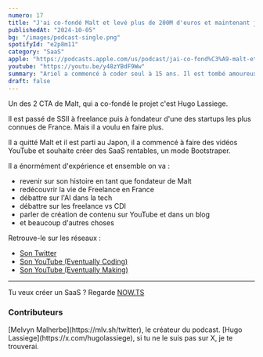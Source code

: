 ```yaml
---
numero: 17
title: "J'ai co-fondé Malt et levé plus de 200M d'euros et maintenant je crée des SaaS - Hugo Lassiège #17"
publishedAt: "2024-10-05"
bg: "/images/podcast-single.png"
spotifyId: "e2p8m11"
category: "SaaS"
apple: "https://podcasts.apple.com/us/podcast/jai-co-fond%C3%A9-malt-et-lev%C3%A9-plus-de-200m-deuros-et/id1701022126?i=1000671963334"
youtube: "https://youtu.be/y48zYBdF9Ww"
summary: "Ariel a commencé à coder seul à 15 ans. Il est tombé amoureux de cette profession et parti pour un bootcamp, il a finalement créé une plateforme de formation 100% Française."
draft: false
---
```


Un des 2 CTA de Malt, qui a co-fondé le projet c'est Hugo Lassiege.

Il est passé de SSII à freelance puis à fondateur d'une des startups les plus connues de France. Mais il a voulu en faire plus.

Il a quitté Malt et il est parti au Japon, il a commencé à faire des vidéos YouTube et souhaite créer des SaaS rentables, un mode Bootstraper.

Il a énormément d'expérience et ensemble on va :

* revenir sur son histoire en tant que fondateur de Malt
* redécouvrir la vie de Freelance en France
* débattre sur l'AI dans la tech
* débattre sur les freelance vs CDI
* parler de création de contenu sur YouTube et dans un blog
* et beaucoup d'autres choses

Retrouve-le sur les réseaux :

- [Son Twitter](https://x.com/hugolassiege)
- [Son YouTube (Eventually Coding)](https://www.youtube.com/@eventuallycoding) 
- [Son YouTube (Eventually Making)](https://www.youtube.com/@eventuallymaking)

---

Tu veux créer un SaaS ? Regarde [NOW.TS](https://nowts.app)

### Contributeurs

<Contributor>
  [Melvyn Malherbe](https://mlv.sh/twitter), le créateur du podcast.
</Contributor>
<Contributor>
  [Hugo Lassiege](https://x.com/hugolassiege), si tu ne le suis pas sur X, je te
  trouverai.
</Contributor>